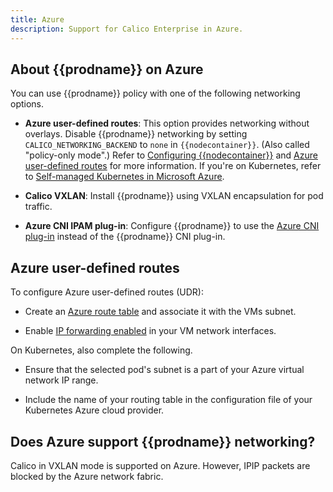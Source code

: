 ```yaml
---
title: Azure
description: Support for Calico Enterprise in Azure.
---
```


## About {{prodname}} on Azure

You can use {{prodname}} policy with one of the following networking options.

- **Azure user-defined routes**: This option provides networking without overlays.
  Disable {{prodname}} networking by setting `CALICO_NETWORKING_BACKEND` to `none`
  in `{{nodecontainer}}`. (Also called "policy-only mode".) Refer to
  [Configuring {{nodecontainer}}](../component-resources/node/configuration.mdx) and [Azure user-defined routes](#azure-user-defined-routes) for more information. If you're on Kubernetes, refer to [Self-managed Kubernetes in Microsoft Azure](/getting-started/install-on-clusters/kubernetes/self-managed-public-cloud/azure/).

- **Calico VXLAN**: Install {{prodname}} using VXLAN encapsulation for pod traffic.
- **Azure CNI IPAM plug-in**: Configure {{prodname}} to use the
  [Azure CNI plug-in](https://github.com/Azure/azure-container-networking/blob/master/docs/cni.md)
  instead of the {{prodname}} CNI plug-in.

## Azure user-defined routes

To configure Azure user-defined routes (UDR):

- Create an [Azure route table][azureudrcreate] and
  associatе it with the VMs subnet.

- Enable [IP forwarding enabled][azureipforward] in your
  VM network interfaces.

On Kubernetes, also complete the following.

- Ensure that the selected pod's subnet is a part of your Azure virtual
  network IP range.

- Include the name of your routing table in the configuration file of your
  Kubernetes Azure cloud provider.

## Does Azure support {{prodname}} networking?

Calico in VXLAN mode is supported on Azure. However, IPIP packets are blocked by the Azure network fabric.

[azureipforward]: https://docs.microsoft.com/en-us/azure/virtual-network/virtual-network-network-interface#enable-or-disable-ip-forwarding
[azureudr]: https://docs.microsoft.com/en-us/azure/virtual-network/virtual-networks-udr-overview#user-defined
[azureudrcreate]: https://docs.microsoft.com/en-us/azure/virtual-network/create-user-defined-route-portal
